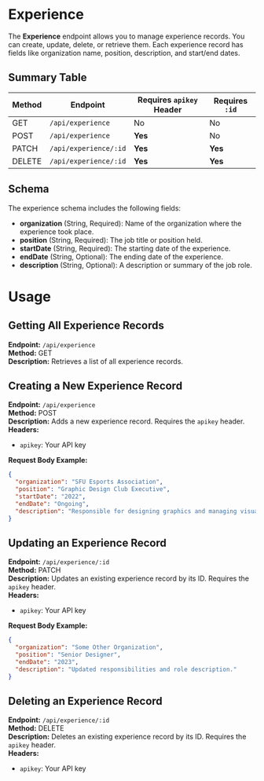 # Experience

The **Experience** endpoint allows you to manage experience records. You can create, update, delete, or retrieve them. Each experience record has fields like organization name, position, description, and start/end dates.

## Summary Table

| **Method**   | **Endpoint**              | **Requires `apikey` Header** | **Requires `:id`** |
|--------------|---------------------------|-----------------------|--------------------|
| <Badge variant="get">GET</Badge>    | `/api/experience`           | No                    | No                 |
| <Badge variant="post">POST</Badge>   | `/api/experience`           | **Yes**                  | No                 |
| <Badge variant="patch">PATCH</Badge>  | `/api/experience/:id`       | **Yes**                   | **Yes**                |
| <Badge variant="delete">DELETE</Badge> | `/api/experience/:id`       | **Yes**                   | **Yes**                |

## Schema

The experience schema includes the following fields:

- **organization** (String, Required): Name of the organization where the experience took place.
- **position** (String, Required): The job title or position held.
- **startDate** (String, Required): The starting date of the experience.
- **endDate** (String, Optional): The ending date of the experience.
- **description** (String, Optional): A description or summary of the job role.

# Usage

## Getting All Experience Records

**Endpoint:** `/api/experience`  
**Method:** <Badge variant="get">GET</Badge>  <br />
**Description:** Retrieves a list of all experience records.

## Creating a New Experience Record

**Endpoint:** `/api/experience`  
**Method:** <Badge variant="post">POST</Badge><br />
**Description:** Adds a new experience record. Requires the `apikey` header.  
**Headers:**

- `apikey`: Your API key

**Request Body Example:**

```json
{
  "organization": "SFU Esports Association",
  "position": "Graphic Design Club Executive",
  "startDate": "2022",
  "endDate": "Ongoing",
  "description": "Responsible for designing graphics and managing visual content."
}
```

## Updating an Experience Record

**Endpoint:** `/api/experience/:id`  
**Method:** <Badge variant="patch">PATCH</Badge> <br /> 
**Description:** Updates an existing experience record by its ID. Requires the `apikey` header.  
**Headers:**

- `apikey`: Your API key

**Request Body Example:**

```json
{
  "organization": "Some Other Organization",
  "position": "Senior Designer",
  "endDate": "2023",
  "description": "Updated responsibilities and role description."
}
```

## Deleting an Experience Record

**Endpoint:** `/api/experience/:id`    
**Method:** <Badge variant="delete">DELETE</Badge><br /> 
**Description:** Deletes an existing experience record by its ID. Requires the `apikey` header.  
**Headers:**

- `apikey`: Your API key
